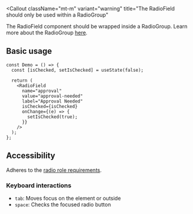 

<Callout
  className="mt-m"
  variant="warning"
  title="The RadioField should only be used within a RadioGroup"
>
  The RadioField component should be wrapped inside a RadioGroup. Learn more
  about the RadioGroup [here](/docs/components/radio-group).
</Callout>

## Basic usage

<Preview>
  <DemoRadioField />
</Preview>

```tsx
const Demo = () => {
  const [isChecked, setIsChecked] = useState(false);

  return (
    <RadioField
      name="approval"
      value="approval-needed"
      label="Approval Needed"
      isChecked={isChecked}
      onChange={(e) => {
        setIsChecked(true);
      }}
    />
  );
};
```

## Accessibility

Adheres to the [radio role requirements](https://www.w3.org/TR/wai-aria-1.2/#radio).

### Keyboard interactions

- `tab`: Moves focus on the element or outside
- `space`: Checks the focused radio button
